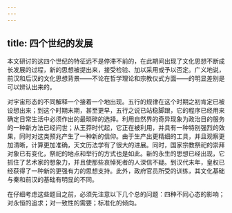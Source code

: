 ```yaml
---
---
---
```

title: 四个世纪的发展
---



本文研讨的这四个世纪的特征远不是停滞不前的，在此期间出现了文化思想不断成长发展的过程，新的思想被提出来，接受检验、加以采用或予以否定。广义地说，前汉和后汉的文化思想背景——不论在哲学理论和宗教仪式方面——的明显差别是可以辨认出来的。

对宇宙形态的不同解释一个接着一个地出现。五行的规律在这个时期之初肯定已被设想出来；到这个时期末期，甚至更早，五行之说已站稳脚跟，它的程序已经用来确定日常生活中必须作出的最琐碎的选择。利用自然界的奇异现象为政治目的服务的一种新方法已经问世；从王莽时代起，它正在被利用，并具有一种特别强烈的效果，同时对这类预兆产生了一种新的信仰。由于生产出更精细的工具，并且观察更加清晰，计算更加准确，天文历法学有了很大的进展。同时，国家宗教祭祀的崇拜对象已有变化，祭祀的地点和举行的方式也是如此。新的永生的思想已经出现，它抓住了艺术家的想象力，并且使那些哀悼死者的人深信不疑。到汉代末年，皇权已经获得了一种新的更强有力的思想支持。此外，政府官员所受的训练，其文化基础与秦和前汉的基础有明显的不同。

在仔细考虑这些题目之前，必须先注意以下几个总的问题：四种不同心态的影响；对永恒的追求；对一致性的需要；标准化的倾向。
